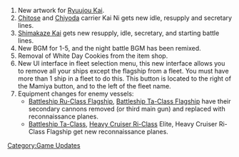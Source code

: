 # New artwork for [[Ryuujou|Ryuujou Kai]].
# [[Chitose]] and [[Chiyoda]] carrier Kai Ni gets new idle, resupply and secretary lines.
# [[Shimakaze|Shimakaze Kai]] gets new resupply, idle, secretary, and starting battle lines.
# New BGM for 1-5, and the night battle BGM has been remixed.
# Removal of White Day Cookies from the item shop.
# New UI interface in fleet selection menu, this new interface allows you to remove all your ships except the flagship from a fleet. You must have more than 1 ship in a fleet to do this. This button is located to the right of the Mamiya button, and to the left of the fleet name.
# Equipment changes for enemy vessels:
#* [[Battleship Ru-Class|Battleship Ru-Class Flagship]], [[Battleship Ta-Class|Battleship Ta-Class Flagship]] have their secondary cannons removed (or third main gun) and replaced with reconnaissance planes.
#* [[Battleship Ta-Class]], [[Heavy Cruiser Ri-Class]] Elite, Heavy Cruiser Ri-Class Flagship get new reconnaissance planes.

[[Category:Game Updates]]